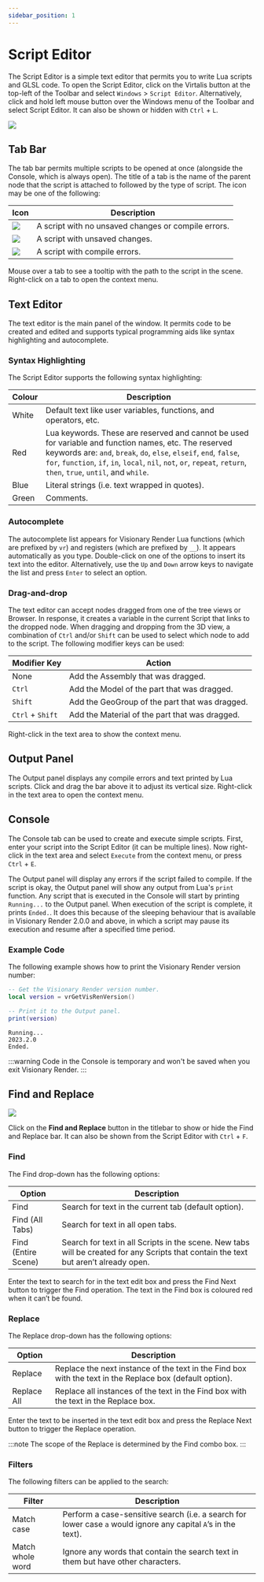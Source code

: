 ```yaml
---
sidebar_position: 1
---
```



# Script Editor

The Script Editor is a simple text editor that permits you to write Lua scripts and GLSL code. To open the Script Editor, click on the Virtalis button at the top-left of the Toolbar and select `Windows` > `Script Editor`. Alternatively, click and hold left mouse button over the Windows menu of the Toolbar and select Script Editor. It can also be shown or hidden with `Ctrl` + `L`.

![](/img/visionary-render-programming/script-editor.png)

## Tab Bar

The tab bar permits multiple scripts to be opened at once (alongside the Console, which is always open). The title of a tab is the name of the parent node that the script is attached to followed by the type of script. The icon may be one of the following:

| Icon                  | Description |
| --------------------- | ----------- |
| ![](/img/visionary-render-programming/script-editor-script-icon.png) | A script with no unsaved changes or compile errors. |
| ![](/img/visionary-render-programming/script-editor-save-icon.png) | A script with unsaved changes. |
| ![](/img/visionary-render-programming/script-editor-broken-icon.png) | A script with compile errors. |

Mouse over a tab to see a tooltip with the path to the script in the scene. Right-click on a tab to open the context menu.

## Text Editor

The text editor is the main panel of the window. It permits code to be created and edited and supports typical programming aids like syntax highlighting and autocomplete.

### Syntax Highlighting

The Script Editor supports the following syntax highlighting:

| Colour  | Description |
| ------- | ----------- |
| White   | Default text like user variables, functions, and operators, etc. |
| Red     | Lua keywords. These are reserved and cannot be used for variable and function names, etc. The reserved keywords are: `and`, `break`, `do`, `else`, `elseif`, `end`, `false`, `for`, `function`, `if`, `in`, `local`, `nil`, `not`, `or`, `repeat`, `return`, `then`, `true`, `until`, and `while`. |
| Blue    | Literal strings (i.e. text wrapped in quotes). |
| Green   | Comments. |

### Autocomplete

The autocomplete list appears for Visionary Render Lua functions (which are prefixed by `vr`) and registers (which are prefixed by `__`). It appears automatically as you type. Double-click on one of the options to insert its text into the editor. Alternatively, use the `Up` and `Down` arrow keys to navigate the list and press `Enter` to select an option.

### Drag-and-drop

The text editor can accept nodes dragged from one of the tree views or Browser. In response, it creates a variable in the current Script that links to the dropped node. When dragging and dropping from the 3D view, a combination of `Ctrl` and/or `Shift` can be used to select which node to add to the script. The following modifier keys can be used:

| Modifier Key     | Action |
| ---------------- | ------ |
| None             | Add the Assembly that was dragged. |
| `Ctrl`           | Add the Model of the part that was dragged. |
| `Shift`          | Add the GeoGroup of the part that was dragged. |
| `Ctrl` + `Shift` | Add the Material of the part that was dragged. |

Right-click in the text area to show the context menu.

## Output Panel

The Output panel displays any compile errors and text printed by Lua scripts. Click and drag the bar above it to adjust its vertical size. Right-click in the text area to open the context menu.

## Console

The Console tab can be used to create and execute simple scripts. First, enter your script into the Script Editor (it can be multiple lines). Now right-click in the text area and select `Execute` from the context menu, or press `Ctrl` + `E`.

The Output panel will display any errors if the script failed to compile. If the script is okay, the Output panel will show any output from Lua's `print` function. Any script that is executed in the Console will start by printing `Running...` to the Output panel. When execution of the script is complete, it prints `Ended.`. It does this because of the sleeping behaviour that is available in Visionary Render 2.0.0 and above, in which a script may pause its execution and resume after a specified time period.

### Example Code

The following example shows how to print the Visionary Render version number:

<Tabs>
<TabItem value="console" label="Console">

```lua
-- Get the Visionary Render version number.
local version = vrGetVisRenVersion()

-- Print it to the Output panel.
print(version)
```

</TabItem>
<TabItem value="output" label="Output">

```
Running...
2023.2.0
Ended.
```

</TabItem>
</Tabs>

:::warning
Code in the Console is temporary and won't be saved when you exit Visionary Render.
:::

## Find and Replace

![](/img/visionary-render-programming/script-editor-find.png)

Click on the **Find and Replace** button in the titlebar to show or hide the Find and Replace bar. It can also be shown from the Script Editor with `Ctrl` + `F`.

### Find

The Find drop-down has the following options:

| Option              | Description |
| ------------------- | ----------- |
| Find                | Search for text in the current tab (default option). |
| Find (All Tabs)     | Search for text in all open tabs. |
| Find (Entire Scene) | Search for text in all Scripts in the scene. New tabs will be created for any Scripts that contain the text but aren’t already open. |

Enter the text to search for in the text edit box and press the Find Next button to trigger the Find operation. The text in the Find box is coloured red when it can’t be found.

### Replace

The Replace drop-down has the following options:

| Option      | Description |
| ----------- | ----------- |
| Replace     | Replace the next instance of the text in the Find box with the text in the Replace box (default option). |
| Replace All | Replace all instances of the text in the Find box with the text in the Replace box. |

Enter the text to be inserted in the text edit box and press the Replace Next button to trigger the Replace operation.

:::note
The scope of the Replace is determined by the Find combo box.
:::

### Filters

The following filters can be applied to the search:

| Filter           | Description |
| ---------------- | ----------- |
| Match case       | Perform a case-sensitive search (i.e. a search for lower case `a` would ignore any capital `A`’s in the text). |
| Match whole word | Ignore any words that contain the search text in them but have other characters. |
